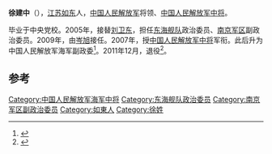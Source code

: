 '''徐建中'''（{{bd|1948年|||catIdx=X}}），[[江苏|江苏]][[如东|如东]]人，[[中国人民解放军|中国人民解放军]]将领、[[中国人民解放军中将|中国人民解放军中将]]。

毕业于中央党校。2005年，接替[[刘卫东_(解放军)|刘卫东]]，担任[[东海舰队|东海舰队]]政治委员、[[南京军区|南京军区]]副政治委员。2009年，由[[岑旭|岑旭]]接任。2007年，授[[中国人民解放军中将|中国人民解放军中将]]军衔。此后升为中国人民解放军海军副政委<ref>{{cite news|title=海军副政委徐建中中将一行来校视察|url=http://news.hustonline.net/html/2010-3-10/69324.shtml|accessdate=2012-03-12|newspaper=华中大|archive-date=2010-04-21|archive-url=https://web.archive.org/web/20100421085538/http://news.hustonline.net/Html/2010-3-10/69324.shtml|dead-url=yes}}</ref>。2011年12月，退役<ref>{{cite news|title=十八大后副大军区级将领调整基本到位|url=http://china.caixin.com/2013-01-29/100487408_all.html|accessdate=2013-11-14|newspaper=财新网|archive-date=2013-12-02|archive-url=https://web.archive.org/web/20131202232635/http://china.caixin.com/2013-01-29/100487408_all.html|dead-url=no}}</ref>。

== 参考 ==
{{reflist}}
{{start box}}
{{s-mil}}
{{succession box|[[刘卫东_(解放军)|刘卫东]]|[[岑旭|岑旭]]|[[中国人民解放军|中国人民解放军]][[东海舰队|东海舰队]]政治委员|2005年12月-2009年7月}}
{{end box}}
{{中国军事人物小作品}}
[[Category:中国人民解放军海军中将|Category:中国人民解放军海军中将]]
[[Category:东海舰队政治委员|Category:东海舰队政治委员]]
[[Category:南京军区副政治委员|Category:南京军区副政治委员]]
[[Category:如東人|Category:如東人]]
[[Category:徐姓|Category:徐姓]]